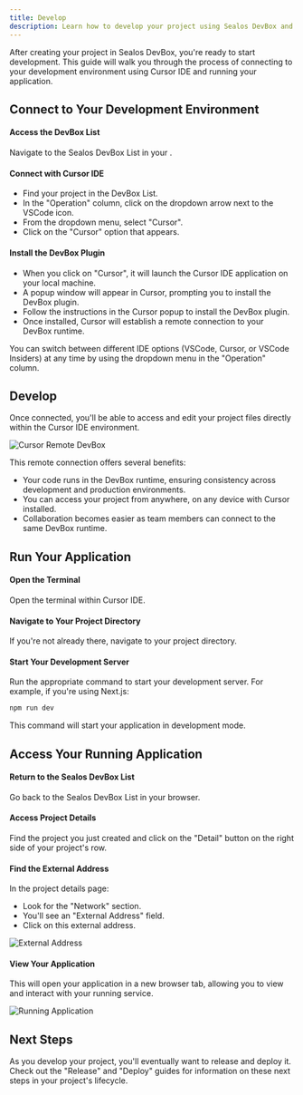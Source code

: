 ```yaml
---
title: Develop
description: Learn how to develop your project using Sealos DevBox and Cursor IDE
---
```



After creating your project in Sealos DevBox, you're ready to start development. This guide will walk you through the process of connecting to your development environment using Cursor IDE and running your application.

## Connect to Your Development Environment

<div className='fd-steps [&_h4]:fd-step'>

<h4>Access the DevBox List</h4>

Navigate to the Sealos DevBox List in your <AppDashboardLink />.

<h4>Connect with Cursor IDE</h4>

- Find your project in the DevBox List.
- In the "Operation" column, click on the dropdown arrow next to the VSCode icon.
- From the dropdown menu, select "Cursor".
- Click on the "Cursor" option that appears.

<h4>Install the DevBox Plugin</h4>

- When you click on "Cursor", it will launch the Cursor IDE application on your local machine.
- A popup window will appear in Cursor, prompting you to install the DevBox plugin.
- Follow the instructions in the Cursor popup to install the DevBox plugin.
- Once installed, Cursor will establish a remote connection to your DevBox runtime.

</div>

<Callout type="info">
  You can switch between different IDE options (VSCode, Cursor, or VSCode
  Insiders) at any time by using the dropdown menu in the "Operation" column.
</Callout>

## Develop

Once connected, you'll be able to access and edit your project files directly within the Cursor IDE environment.

![Cursor Remote DevBox](./images/cursor-remote-devbox.png)

This remote connection offers several benefits:

- Your code runs in the DevBox runtime, ensuring consistency across development and production environments.
- You can access your project from anywhere, on any device with Cursor installed.
- Collaboration becomes easier as team members can connect to the same DevBox runtime.

## Run Your Application

<div className='fd-steps [&_h4]:fd-step'>

<h4>Open the Terminal</h4>

Open the terminal within Cursor IDE.

<h4>Navigate to Your Project Directory</h4>

If you're not already there, navigate to your project directory.

<h4>Start Your Development Server</h4>

Run the appropriate command to start your development server. For example, if you're using Next.js:

```bash
npm run dev
```

This command will start your application in development mode.

</div>

## Access Your Running Application

<div className='fd-steps [&_h4]:fd-step'>

<h4>Return to the Sealos DevBox List</h4>

Go back to the Sealos DevBox List in your browser.

<h4>Access Project Details</h4>

Find the project you just created and click on the "Detail" button on the right side of your project's row.

<h4>Find the External Address</h4>

In the project details page:

- Look for the "Network" section.
- You'll see an "External Address" field.
- Click on this external address.

![External Address](./images/devbox-nextjs-external-address.png)

<h4>View Your Application</h4>

This will open your application in a new browser tab, allowing you to view and interact with your running service.

![Running Application](./images/devbox-nextjs-demo.jpeg)

</div>

## Next Steps

As you develop your project, you'll eventually want to release and deploy it. Check out the "Release" and "Deploy" guides for information on these next steps in your project's lifecycle.
